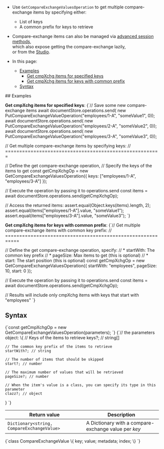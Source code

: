 
<Admonition type="note" title="">

* Use `GetCompareExchangeValuesOperation` to get multiple compare-exchange items by specifying either:
    * List of keys
    * A common prefix for keys to retrieve

* Compare-exchange items can also be managed via [advanced session methods](../../../client-api/session/cluster-transaction/compare-exchange.mdx),  
  which also expose getting the compare-exchange lazily,  
  or from the [Studio](../../../studio/database/documents/compare-exchange-view.mdx).

* In this page:
  * [Examples](../../../client-api/operations/compare-exchange/get-compare-exchange-values.mdx#examples) 
      * [Get cmpXchg items for specified keys](../../../client-api/operations/compare-exchange/get-compare-exchange-values.mdx#get-cmpxchg-items-for-specified-keys)  
      * [Get cmpXchg items for keys with common prefix](../../../client-api/operations/compare-exchange/get-compare-exchange-values.mdx#get-cmpxchg-items-for-keys-with-common-prefix)
  * [Syntax](../../../client-api/operations/compare-exchange/get-compare-exchange-values.mdx#syntax)    

</Admonition>
## Examples

<Admonition type="note" title="">

<a id="get-cmpxchg-items-for-specified-keys"/> __Get cmpXchg items for specified keys__:
<TabItem value="get_values_1" label="get_values_1">
<CodeBlock language="js">
{`// Save some new compare-exchange items
await documentStore.operations.send(
    new PutCompareExchangeValueOperation("employees/1-A", "someValue1", 0));
await documentStore.operations.send(
    new PutCompareExchangeValueOperation("employees/2-A", "someValue2", 0));
await documentStore.operations.send(
    new PutCompareExchangeValueOperation("employees/3-A", "someValue3", 0));

// Get multiple compare-exchange items by specifying keys:
// =======================================================

// Define the get compare-exchange operation,
// Specify the keys of the items to get 
const getCmpXchgOp = new GetCompareExchangeValuesOperation(\{
    keys: ["employees/1-A", "employees/3-A"]
\});

// Execute the operation by passing it to operations.send
const items = await documentStore.operations.send(getCmpXchgOp);

// Access the returned items:
assert.equal(Object.keys(items).length, 2);
assert.equal(items["employees/1-A"].value, "someValue1");
assert.equal(items["employees/3-A"].value, "someValue3");
`}
</CodeBlock>
</TabItem>

</Admonition>

<Admonition type="note" title="">

<a id="get-cmpxchg-items-for-keys-with-common-prefix"/> __Get cmpXchg items for keys with common prefix__:
<TabItem value="get_values_2" label="get_values_2">
<CodeBlock language="js">
{`// Get multiple compare-exchange items with common key prefix:
// ===========================================================

// Define the get compare-exchange operation, specify:
// * startWith: The common key prefix
// * pageSize:  Max items to get (this is optional)
// * start:     The start position (this is optional)
const getCmpXchgOp = new GetCompareExchangeValuesOperation(\{
    startWith: "employees",
    pageSize: 10,
    start: 0
\});

// Execute the operation by passing it to operations.send
const items = await documentStore.operations.send(getCmpXchgOp);

// Results will include only cmpXchg items with keys that start with "employees" 
`}
</CodeBlock>
</TabItem>

</Admonition>



## Syntax

<TabItem value="syntax_1" label="syntax_1">
<CodeBlock language="js">
{`const getCmpXchgOp = new GetCompareExchangeValuesOperation(parameters);
`}
</CodeBlock>
</TabItem>

<TabItem value="syntax_2" label="syntax_2">
<CodeBlock language="js">
{`// the parameters object:
\{
    // Keys of the items to retrieve 
    keys?; // string[]

    // The common key prefix of the items to retrieve
    startWith?; // string
    
    // The number of items that should be skipped
    start?; // number
    
    // The maximum number of values that will be retrieved
    pageSize?; // number
    
    // When the item's value is a class, you can specify its type in this parameter
    clazz?; // object
\}
`}
</CodeBlock>
</TabItem>

| Return value                               | Description                                          |
|--------------------------------------------|------------------------------------------------------|
| `Dictionary<string, CompareExchangeValue>` | A Dictionary with a compare-exchange value per _key_ |

<TabItem value="syntax_3" label="syntax_3">
<CodeBlock language="js">
{`class CompareExchangeValue \{
    key;
    value;
    metadata;
    index;
\}
`}
</CodeBlock>
</TabItem>





